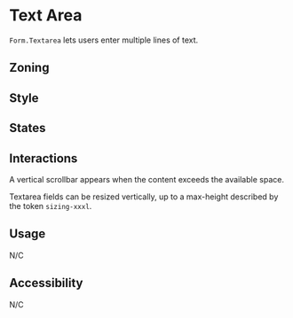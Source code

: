 

<Meta of={Stories} />

# Text Area

<Status id="formFieldInputTextArea" />

`Form.Textarea` lets users enter multiple lines of text.

## Zoning

<FigmaImage
	src="https://www.figma.com/file/qc8oUSyVJM67gSsbTShftt/%F0%9F%93%90-Zoning?node-id=245%3A268"
	alt="zoning image for text area"
/>

## Style

<FigmaImage
	src="https://www.figma.com/file/610Qgbz9dEHyTTkGeYHZh4/Inputs?node-id=0%3A164"
	alt="Mockup of a textarea"
/>

## States

<Canvas>
	<Story story={Stories.Textarea} />
</Canvas>

## Interactions

A vertical scrollbar appears when the content exceeds the available space.

<Canvas>
	<Story story={Stories.TextareaMaxedOut} />
</Canvas>

Textarea fields can be resized vertically, up to a max-height described by the token `sizing-xxxl`.

## Usage

N/C

## Accessibility

N/C
